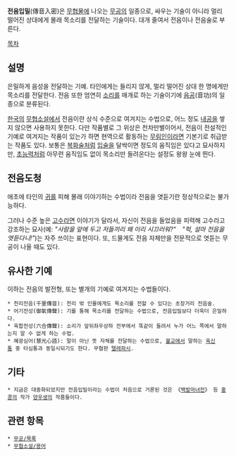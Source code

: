 '''전음입밀'''(傳音入密)은 [[무협물]]에 나오는 [[무공]]의 일종으로, 싸우는 기술이 아니라 멀리 떨어진 상대에게 몰래 목소리를 전달하는 기술이다. 대개 줄여서 전음이나 전음술로 부른다.

[[목차]]
== 설명 ==
은밀하게 음성을 전달하는 기예. 타인에게는 들리지 않게, 멀리 떨어진 상대 한 명에게만 목소리를 전달한다. 전음 또한 엄연히 [[소리]]를 매개로 하는 기술이기에 [[음공]](音功)의 일종으로 분류된다.

[[한국]]의 [[무협소설]]에서 전음이란 상식 수준으로 여겨지는 수법으로, 어느 정도 [[내공]]을 쌓지 않으면 사용하지 못한다. 다만 작품별로 그 위상은 천차만별이어서, 전음이 전설적인 기예로 여겨지는 작품이 있는가 하면 현역으로 활동하는 [[무림인]]이라면 기본기로 취급받는 작품도 있다. 보통은 [[복화술]]처럼 [[입술]]을 달싹이면 정도의 움직임은 있다고 묘사하지만, [[초능력]]처럼 아무런 움직임도 없이 목소리만 들려온다는 설정도 왕왕 눈에 띈다.

== 전음도청 ==
애초에 타인의 [[귀]]를 피해 몰래 이야기하는 수법이라 전음을 엿듣기란 정상적으로는 불가능하다.

그러나 수준 높은 [[고수]]라면 이야기가 달라서, 자신이 전음을 들었음을 피력해 고수라고 강조하는 묘사(예: ''"사람을 앞에 두고 저들끼리 왜 이리 시끄러워?"　"헉, 설마 전음을 엿듣다니!"'')는 자주 쓰이는 표현이다. 또, 드물게도 전음 자체만을 전문적으로 엿듣는 무공이 나올 때도 있다.

== 유사한 기예 ==
이하는 전음의 발전형, 또는 별개의 기예로 여겨지는 수법들이다.

 * 천리전음(千里傳音): 천리 밖 인물에게도 목소리를 전할 수 있다는 초장거리 전음술.
 * 어기전성(御氣傳聲): 기를 통해 목소리를 전달하는 수법으로, 전음입밀보다 더욱더 은밀하다.
 * 육합전성(六合傳聲): 소리가 앞뒤좌우상하 전부에서 똑같이 들려서 누가 어느 쪽에서 말하는지 알 수 없게 하는 수법.
 * 혜광심어(慧光心語): 말이 아닌 뜻 자체를 전달하는 수법으로, [[불교]]에서 말하는 [[육신통]] 중 타심통과 동일시되기도 한다. 무협판 [[텔레파시]].

== 기타 ==
 * 지금은 대중화되었지만 전음입밀이라는 수법이 처음으로 거론된 것은 《[[백발마녀전]]》 등 [[홍콩]]의 작가 [[양우생]]의 작품들이다.

== 관련 항목 ==
 * [[무공/목록]]
 * [[무협소설/용어]]
